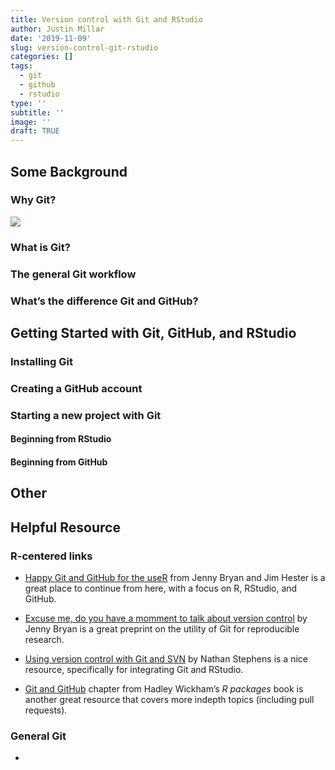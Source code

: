 ```yaml
---
title: Version control with Git and RStudio
author: Justin Millar
date: '2019-11-09'
slug: version-control-git-rstudio
categories: []
tags:
  - git
  - github
  - rstudio
type: ''
subtitle: ''
image: ''
draft: TRUE
---
```


## Some Background

### Why Git?

![](http://www.phdcomics.com/comics/archive/phd101212s.gif)



### What is Git?



### The general Git workflow 




### What's the difference Git and GitHub?



## Getting Started with Git, GitHub, and RStudio

### Installing Git


### Creating a GitHub account


### Starting a new project with Git


#### Beginning from RStudio


#### Beginning from GitHub

## Other 

## Helpful Resource

### R-centered links

* [Happy Git and GitHub for the useR](https://happygitwithr.com/index.html) from Jenny Bryan and Jim Hester is a great place to continue from here, with a focus on R, RStudio, and GitHub. 

* [Excuse me, do you have a momment to talk about version control](https://peerj.com/preprints/3159/) by Jenny Bryan is a great preprint on the utility of Git for reproducible research. 

* [Using version control with Git and SVN](https://support.rstudio.com/hc/en-us/articles/200532077-Version-Control-with-Git-and-SVN) by Nathan Stephens is a nice resource, specifically for integrating Git and RStudio. 

* [Git and GitHub](http://r-pkgs.had.co.nz/git.html#git-pull) chapter from Hadley Wickham's *R packages* book is another great resource that covers more indepth topics (including pull requests). 

### General Git

* 